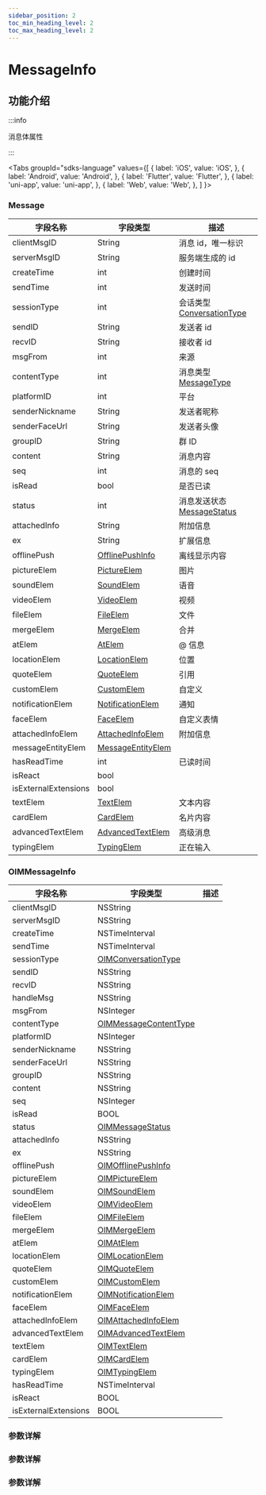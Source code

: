 ```yaml
---
sidebar_position: 2
toc_min_heading_level: 2
toc_max_heading_level: 2
---
```


# MessageInfo

## 功能介绍

:::info

消息体属性

:::

<Tabs
groupId="sdks-language"
values={[
{ label: 'iOS', value: 'iOS', },
{ label: 'Android', value: 'Android', },
{ label: 'Flutter', value: 'Flutter', },
{ label: 'uni-app', value: 'uni-app', },
{ label: 'Web', value: 'Web', },
]
}>

<TabItem value="Flutter">

### Message

| 字段名称             | 字段类型                                                           | 描述                                                             |
| -------------------- | ------------------------------------------------------------------ | ---------------------------------------------------------------- |
| clientMsgID          | String                                                             | 消息 id，唯一标识                                                |
| serverMsgID          | String                                                             | 服务端生成的 id                                                  |
| createTime           | int                                                                | 创建时间                                                         |
| sendTime             | int                                                                | 发送时间                                                         |
| sessionType          | int                                                                | 会话类型 [ConversationType](docs/sdks/Enum/ConversationType.mdx) |
| sendID               | String                                                             | 发送者 id                                                        |
| recvID               | String                                                             | 接收者 id                                                        |
| msgFrom              | int                                                                | 来源                                                             |
| contentType          | int                                                                | 消息类型 [MessageType](docs/sdks/Enum/MessageContentType.mdx)    |
| platformID           | int                                                                | 平台                                                             |
| senderNickname       | String                                                             | 发送者昵称                                                       |
| senderFaceUrl        | String                                                             | 发送者头像                                                       |
| groupID              | String                                                             | 群 ID                                                            |
| content              | String                                                             | 消息内容                                                         |
| seq                  | int                                                                | 消息的 seq                                                       |
| isRead               | bool                                                               | 是否已读                                                         |
| status               | int                                                                | 消息发送状态 [MessageStatus](docs/sdks/Enum/MessageStatus.mdx)   |
| attachedInfo         | String                                                             | 附加信息                                                         |
| ex                   | String                                                             | 扩展信息                                                         |
| offlinePush          | [OfflinePushInfo](docs/sdks/Class/Message/OfflinePushInfo.mdx)     | 离线显示内容                                                     |
| pictureElem          | [PictureElem](docs/sdks/Class/Message/PictureElem.mdx)             | 图片                                                             |
| soundElem            | [SoundElem](docs/sdks/Class/Message/SoundElem.mdx)                 | 语音                                                             |
| videoElem            | [VideoElem](docs/sdks/Class/Message/VideoElem.mdx)                 | 视频                                                             |
| fileElem             | [FileElem](docs/sdks/Class/Message/FileElem.mdx)                   | 文件                                                             |
| mergeElem            | [MergeElem](docs/sdks/Class/Message/MergeElem.mdx)                 | 合并                                                             |
| atElem               | [AtElem](docs/sdks/Class/Message/AtElem.mdx)                       | @ 信息                                                           |
| locationElem         | [LocationElem](docs/sdks/Class/Message/LocationElem.mdx)           | 位置                                                             |
| quoteElem            | [QuoteElem](docs/sdks/Class/Message/QuoteElem.mdx)                 | 引用                                                             |
| customElem           | [CustomElem](docs/sdks/Class/Message/CustomElem.mdx)               | 自定义                                                           |
| notificationElem     | [NotificationElem](docs/sdks/Class/Message/NotificationElem.mdx)   | 通知                                                             |
| faceElem             | [FaceElem](docs/sdks/Class/Message/FaceElem.mdx)                   | 自定义表情                                                       |
| attachedInfoElem     | [AttachedInfoElem](docs/sdks/Class/Message/AttachedInfoElem.mdx)   | 附加信息                                                         |
| messageEntityElem    | [MessageEntityElem](docs/sdks/Class/Message/MessageEntityElem.mdx) |                                                                  |
| hasReadTime          | int                                                                | 已读时间                                                         |
| isReact              | bool                                                               |                                                                  |
| isExternalExtensions | bool                                                               |
| textElem    | [TextElem](docs/sdks/Class/Message/TextElem.mdx) |   文本内容
| cardElem    | [CardElem](docs/sdks/Class/Message/CardElem.mdx) |   名片内容
| advancedTextElem    | [AdvancedTextElem](docs/sdks/Class/Message/AdvancedTextElem.mdx) |   高级消息
| typingElem    | [TypingElem](docs/sdks/Class/Message/TypingElem.mdx) |   正在输入

</TabItem>

<TabItem value="iOS">

### OIMMessageInfo

| 字段名称             | 字段类型                                                            | 描述 |
| -------------------- | ------------------------------------------------------------------- | ---- |
| clientMsgID          | NSString                                                            |      |
| serverMsgID          | NSString                                                            |      |
| createTime           | NSTimeInterval                                                      |      |
| sendTime             | NSTimeInterval                                                      |      |
| sessionType          | [OIMConversationType](docs/sdks/Enum/ConversationType.mdx)          |      |
| sendID               | NSString                                                            |      |
| recvID               | NSString                                                            |      |
| handleMsg            | NSString                                                            |      |
| msgFrom              | NSInteger                                                           |      |
| contentType          | [OIMMessageContentType](docs/sdks/Enum/MessageContentType.mdx)      |      |
| platformID           | NSInteger                                                           |      |
| senderNickname       | NSString                                                            |      |
| senderFaceUrl        | NSString                                                            |      |
| groupID              | NSString                                                            |      |
| content              | NSString                                                            |      |
| seq                  | NSInteger                                                           |      |
| isRead               | BOOL                                                                |      |
| status               | [OIMMessageStatus](docs/sdks/Enum/MessageStatus.mdx)                |      |
| attachedInfo         | NSString                                                            |      |
| ex                   | NSString                                                            |      |
| offlinePush          | [OIMOfflinePushInfo](docs/sdks/Class/Message/NotificationElem.mdx)  |      |
| pictureElem          | [OIMPictureElem](docs/sdks/Class/Message/PictureElem.mdx)           |      |
| soundElem            | [OIMSoundElem](docs/sdks/Class/Message/SoundElem.mdx)               |      |
| videoElem            | [OIMVideoElem](docs/sdks/Class/Message/VideoElem.mdx)               |      |
| fileElem             | [OIMFileElem](docs/sdks/Class/Message/FileElem.mdx)                 |      |
| mergeElem            | [OIMMergeElem](docs/sdks/Class/Message/MergeElem.mdx)               |      |
| atElem               | [OIMAtElem](docs/sdks/Class/Message/AtElem.mdx)                     |      |
| locationElem         | [OIMLocationElem](docs/sdks/Class/Message/KeyValues.mdx)            |      |
| quoteElem            | [OIMQuoteElem](docs/sdks/Class/Message/QuoteElem.mdx)               |      |
| customElem           | [OIMCustomElem](docs/sdks/Class/Message/CustomElem.mdx)             |      |
| notificationElem     | [OIMNotificationElem](docs/sdks/Class/Message/NotificationElem.mdx) |      |
| faceElem             | [OIMFaceElem](docs/sdks/Class/Message/FaceElem.mdx)                 |      |
| attachedInfoElem     | [OIMAttachedInfoElem](docs/sdks/Class/Message/AttachedInfoElem.mdx) |      |
| advancedTextElem     | [OIMAdvancedTextElem](docs/sdks/Class/Message/AdvancedTextElem.mdx) |      |
| textElem             | [OIMTextElem](docs/sdks/Class/Message/TextElem.mdx)                 |      |
| cardElem             | [OIMCardElem](docs/sdks/Class/Message/CardElem.mdx)                 |      |
| typingElem           | [OIMTypingElem](docs/sdks/Class/Message/TypingElem.mdx)             |      |
| hasReadTime          | NSTimeInterval                                                      |      |
| isReact              | BOOL                                                                |      |
| isExternalExtensions | BOOL                                                                |      |

</TabItem>

<TabItem value="Android">

### 参数详解

</TabItem>

<TabItem value="Web">

### 参数详解

</TabItem>

<TabItem value="uni-app">

### 参数详解

</TabItem>

</Tabs>
